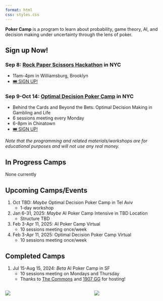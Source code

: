 ```yaml
---
format: html
css: styles.css
---
```

**Poker Camp** is a program to learn about probability, game theory, AI, and decision making under uncertainty through the lens of poker. 

## Sign up Now! 

### Sep 8: [Rock Paper Scissors Hackathon](https://rps.bot/) in NYC

- 11am-4pm in Williamsburg, Brooklyn
- [🎟️ SIGN UP!](https://lu.ma/rps-hackathon){.signup-button}

### Sep 9-Oct 14: [Optimal Decision Poker Camp](https://gtodecisions.com) in NYC

- Behind the Cards and Beyond the Bets: Optimal Decision Making in Gambling and Life
- 6 sessions meeting every Monday
- 6-8pm in Chinatown
- [🎟️ SIGN UP!](https://gtodecisions.com/){.signup-button}

*Note that the programming and related materials/workshops are for educational purposes and will not use any real money.*

## In Progress Camps
None currently

## Upcoming Camps/Events 
1. Oct TBD: *Maybe* Optimal Decision Poker Camp in Tel Aviv
    - 1-day workshop

2. Jan 6-31, 2025: *Maybe* AI Poker Camp Intensive in TBD Location
    - Structure TBD

3. Feb 3-Apr 11, 2025: AI Poker Camp Virtual
    - 10 sessions meeting once/week

4. Feb 3-Apr 11, 2025: Optimal Decision Poker Camp Virtual
    - 10 sessions meeting once/week

## Completed Camps

1. Jul 15-Aug 15, 2024: *Beta* AI Poker Camp in SF
    - 10 sessions meeting on Mondays and Thursday
    - Thanks to [The Commons](https://www.thesfcommons.com/) and [1907 GG](https://discord.com/invite/mQzawpEPQB) for hosting! 

:::: {.columns}

::: {.column width="48%"}
![](assets/beta.jpg)
:::

::: {.column width="4%"}
:::

::: {.column width="48%"}
![](assets/beta2.jpg)
:::

::::

<!-- Our first camp will take place from Jul 15 to Aug 15 in person in San Francisco.

::: {.callout-note appearance="default"}

## Sign up now! 

**[Signup Form](https://forms.gle/72yqxC3UpP9aa2wv7)**

- After signing up, we'll be in touch with all details

- The beta program is free! 

<!-- - The cost for the camp is $100 per person with an optional $20 pre-camp Poker Basics workshop. -->

<!-- - After signing up, we'll be in touch with all details! including payment options. -->

 <!-- **[Click here for more info](/signup)**
::: -->

<!-- [![](./assets/pc.png)](./signup) -->

